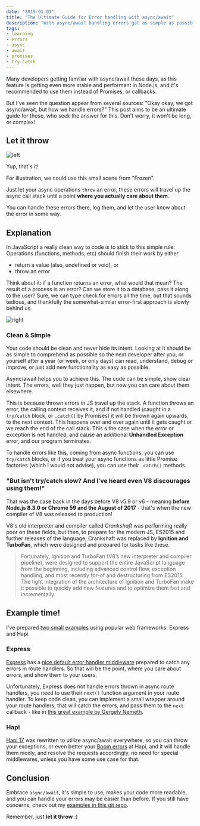 ```yaml
---
date: "2019-01-01"
title: "The Ultimate Guide for Error handling with async/await"
description: "With async/await handling errors got as simple as possible"
tags:
- learning
- errors
- async
- await
- promises
- try-catch
---
```



<Intro>

Many developers getting familiar with async/await these days, as this feature is getting even more stable and performant in Node.js, and it's recommended to use them instead of Promises, or callbacks.

But I've seen the question appear from several sources: "Okay okay, we got async/await, but how we handle errors?" This post aims to be an ultimate guide for those, who seek the answer for this. Don't worry, it won't be long, or complex!

</Intro>


## Let it throw

![left](./let-it-throw.gif "Elza handling async errors properly")

Yup, that's it!

For illustration, we could use this small scene from "Frozen".

Just let your async operations `throw` an error, these errors will travel up the async call stack until a point **where you actually care about them**.

You can handle these errors there, log them, and let the user know about the error in some way.



## Explanation

In JavaScript a really clean way to code is to stick to this simple rule: Operations (functions, methods, etc) should finish their work by either

- return a value (also, undefined or void), or
- throw an error

Think about it: if a function returns an error, what would that mean? The result of a process is an error? Can we store it to a database, pass it along to the user? Sure, we can type check for errors all the time, but that sounds tedious, and thankfully the somewhat-similar error-first approach is slowly behind us.

![right](./let-it-throw.gif "Elza handling async errors propery")



### Clean & Simple

Your code should be clean and never hide its intent. Looking at it should be as simple to comprehend as possible so the next developer after you, or yourself after a year (or week, or only days) can read, understand, debug or improve, or just add new functionality as easy as possible.

Async/await helps you to achieve this. The code can be simple, show clear intent. The errors, well they just happen, but now you can care about them elsewhere.

This is because thrown errors in JS travel up the stack. A function throws an error, the calling context receives it, and if not handled (caught in a `try/catch` block, or `.catch()` by Promises) it will be thrown again upwards, to the next context. This happens over and over again until it gets caught or we reach the end of the call stack. This s the case when the error or exception is not handled, and cause an additional **Unhandled Exception** error, and our program terminates.

To handle errors like this, coming from async functions, you can use `try/catch` blocks, or if you treat your async functions as little Promise factories (which I would not advise), you can use their `.catch()` methods.



### "But isn't try/catch slow? And I've heard even V8 discourages using them!"

That was the case back in the days before V8 v5.9 or v6 - meaning **before Node.js 8.3.0 or Chrome 59 and the August of 2017** - that's when the new compiler of V8 was released to production!

V8's old interpreter and compiler called _Crankshaft_ was performing really poor on these fields, but then, to prepare for the modern JS, ES2015 and further releases of the language, Crankshaft was replaced by **Ignition and TurboFan**, which were designed and prepared for tasks like these.


<Blockquote
	by={'Benedikt Meurer @bmeurer'}
	link={'https://v8.dev/blog/high-performance-es2015'}
	linkText={'V8 Dev Blog'}
>
	Fortunately, Ignition and TurboFan (V8’s new interpreter and compiler pipeline), were designed to support the entire JavaScript language from the beginning, including advanced control flow, exception handling, and most recently for-of and destructuring from ES2015. The tight integration of the architecture of Ignition and TurboFan make it possible to quickly add new features and to optimize them fast and incrementally.
</Blockquote>



## Example time!

I've prepared [two small examples](https://github.com/necccc/async-await-errors) using popular web frameworks: Express and Hapi.

### Express

[Express](https://expressjs.com/) has a [nice default error handler middleware](https://expressjs.com/en/guide/error-handling.html) prepared to catch any errors in route handlers. So that will be the point, where you care about errors, and show them to your users.

Unfortunately, Express does not handle errors thrown in async route handlers, you need to use their `next()` function argument in your route handler. To keep code clean, you can implement a small wrapper around your route handlers, that will catch the errors, and pass them to the `next` callback - like in [this great example by Gergely Nemeth](https://nemethgergely.com/error-handling-express-async-await/).

### Hapi

[Hapi 17](https://hapijs.com/) was rewritten to utilize async/await everywhere, so you can throw your exceptions, or even better your [Boom errors](https://github.com/hapijs/boom) at Hapi, and it will handle them nicely, and resolve the requests accordingly, no need for special middlewares, unless you have some use case for that.



## Conclusion

Embrace `async/await`, it's simple to use, makes your code more readable, and you can handle your errors may be easier than before. If you still have concerns, check out my [examples in this git repo](https://github.com/necccc/async-await-errors).

Remember, just **let it throw** :)
